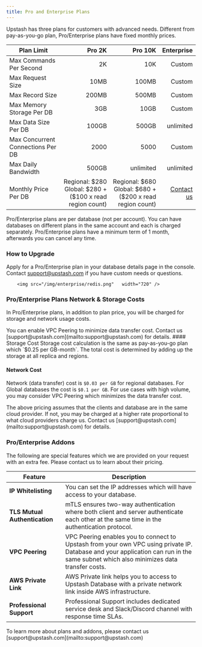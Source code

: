 ```yaml
---
title: Pro and Enterprise Plans
---
```


Upstash has three plans for customers with advanced needs. Different from
pay-as-you-go plan, Pro/Enterprise plans have fixed monthly prices.

| Plan Limit                        |                                                         Pro 2K |                                                        Pro 10K |                               Enterprise |
| --------------------------------- | -------------------------------------------------------------: | -------------------------------------------------------------: | ---------------------------------------: |
| Max Commands Per Second           |                                                             2K |                                                            10K |                                   Custom |
| Max Request Size                  |                                                           10MB |                                                          100MB |                                   Custom |
| Max Record Size                   |                                                          200MB |                                                          500MB |                                   Custom |
| Max Memory Storage Per DB         |                                                            3GB |                                                           10GB |                                   Custom |
| Max Data Size Per DB              |                                                          100GB |                                                          500GB |                                unlimited |
| Max Concurrent Connections Per DB |                                                           2000 |                                                           5000 |                                   Custom |
| Max Daily Bandwidth               |                                                          500GB |                                                      unlimited |                                unlimited |
| Monthly Price Per DB              | Regional: \$280 <br/> Global: \$280 + ($100 x read region count) | Regional: \$680 <br/> Global: \$680 + ($200 x read region count) | [Contact us](mailto:support@upstash.com) |

<Note>
  Pro/Enterprise plans are per database (not per account). You can have
  databases on different plans in the same account and each is charged
  separately. Pro/Enterprise plans have a minimum term of 1 month, afterwards
  you can cancel any time.
</Note>

### How to Upgrade

Apply for a Pro/Enterprise plan in your database details page in the console.
Contact [support@upstash.com](mailto:support@upstash.com) if you have custom
needs or questions.

<Frame>
    
        <img src="/img/enterprise/redis.png"   width="720" />

</Frame>

### Pro/Enterprise Plans Network & Storage Costs

In Pro/Enterprise plans, in addition to plan price, you will be charged for
storage and network usage costs.

<Note>
  You can enable VPC Peering to minimize data transfer cost. Contact us
  [support@upstash.com](mailto:support@upstash.com) for details.
</Note>
#### Storage Cost Storage cost calculation is the same as pay-as-you-go plan which
`$0.25 per GB-month`. The total cost is determined by adding up the storage at all
replica and regions.

#### Network Cost

Network (data transfer) cost is `$0.03 per GB` for regional databases. For
Global databases the cost is `$0.1 per GB`. For use cases with high volume, you
may consider VPC Peering which minimizes the data transfer cost.

<Note>
  The above pricing assumes that the clients and database are in the same cloud
  provider. If not, you may be charged at a higher rate proportional to what
  cloud providers charge us. Contact us
  [support@upstash.com](mailto:support@upstash.com) for details.
</Note>

### Pro/Enterprise Addons

The following are special features which we are provided on your request with an
extra fee. Please contact us to learn about their pricing.

| Feature                       | Description                                                                                                                                                                          |
| ----------------------------- | ------------------------------------------------------------------------------------------------------------------------------------------------------------------------------------ |
| **IP Whitelisting**           | You can set the IP addresses which will have access to your database.                                                                                                                |
| **TLS Mutual Authentication** | mTLS ensures two-way authentication where both client and server authenticate each other at the same time in the authentication protocol.                                            |
| **VPC Peering**               | VPC Peering enables you to connect to Upstash from your own VPC using private IP. Database and your application can run in the same subnet which also minimizes data transfer costs. |
| **AWS Private Link**          | AWS Private link helps you to access to Upstash Database with a private network link inside AWS infrastructure.                                                                      |
| **Professional Support**      | Professional Support includes dedicated service desk and Slack/Discord channel with response time SLAs.                                                                              |

<Note>
  To learn more about plans and addons, please contact us
  [support@upstash.com](mailto:support@upstash.com)
</Note>
